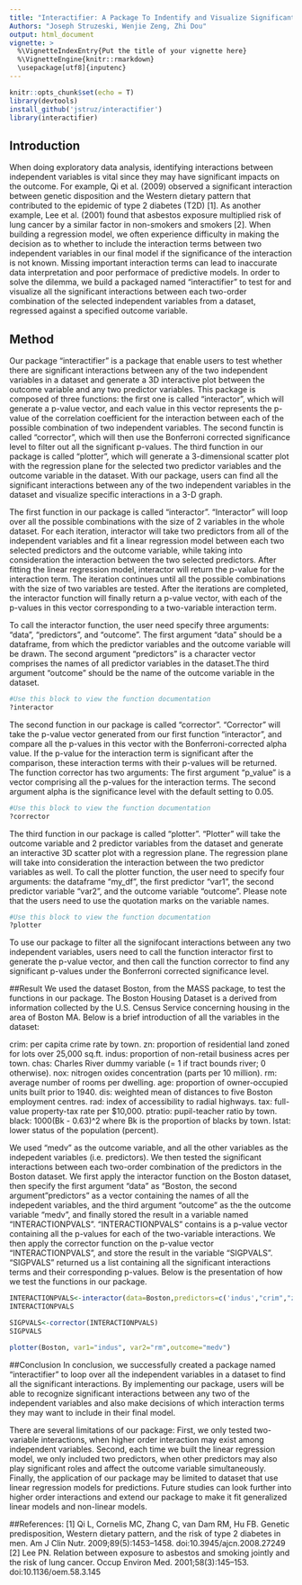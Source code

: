 ```yaml
---
title: "Interactifier: A Package To Indentify and Visualize Significant Interactions"
Authors: "Joseph Struzeski, Wenjie Zeng, Zhi Dou"
output: html_document
vignette: >
  %\VignetteIndexEntry{Put the title of your vignette here}
  %\VignetteEngine{knitr::rmarkdown}
  \usepackage[utf8]{inputenc}
---
```


```r
knitr::opts_chunk$set(echo = T)
library(devtools)
install_github('jstruz/interactifier')
library(interactifier)
```

## Introduction
When doing exploratory data analysis, identifying interactions between independent variables is vital since they may have significant impacts on the outcome. For example, Qi et al. (2009) observed a significant interaction between genetic disposition and the Western dietary pattern that contributed to the epidemic of type 2 diabetes (T2D) [1]. As another example, Lee et al. (2001) found that asbestos exposure multiplied risk of lung cancer by a similar factor in non-smokers and smokers [2]. When building a regression model, we often experience difficulty in making the decision as to whether to include the interaction terms between two independent variables in our final model if the significance of the interaction is not known. Missing important interaction terms can lead to inaccurate data interpretation and poor performace of predictive models. In order to solve the dilemma, we build a packaged named "interactifier" to test for and visualize all the significant interactions between each two-order combination of the selected independent variables from a dataset, regressed against a specified outcome variable.

## Method
Our package "interactifier" is a package that enable users to test whether there are significant interactions between any of the two independent variables in a dataset and generate a 3D interactive plot between the outcome variable and any two predictor variables. This package is composed of three functions: the first one is called "interactor", which will generate a p-value vector, and each value in this vector represents the p-value of the correlation coefficient for the interaction between each of the possible combination of two independent variables. The second functin is called "corrector", which will then use the Bonferroni corrected significance level to filter out all the significant p-values. The third function in our package is called "plotter", which will generate a 3-dimensional scatter plot with the regression plane for the selected two predictor variables and the outcome variable in the dataset. With our package, users can find all the significant interactions between any of the two independent variables in the dataset and visualize specific interactions in a 3-D graph.

The first function in our package is called "interactor". "Interactor" will loop over all the possible combinations with the size of 2 variables in the whole dataset. For each iteration, interactor will take two predictors from all of the independent variables and fit a linear regression model between each two selected predictors and the outcome variable, while taking into consideration the interaction between the two selected predictors. After fitting the linear regression model, interactor will return the p-value for the interaction term. The iteration continues until all the possible combinations with the size of two variables are tested. After the iterations are completed, the interactor function will finally return a p-value vector, with each of the p-values in this vector corresponding to a two-variable interaction term. 

To call the interactor function, the user need specify three arguments: "data", "predictors", and "outcome". The first argument "data" should be a dataframe, from which the predictor variables and the outcome variable will be drawn. The second argument "predictors" is a character vector comprises the names of all predictor variables in the dataset.The third argument "outcome" should be the name of the outcome variable in the dataset.
```r
#Use this block to view the function documentation
?interactor
```

The second function in our package is called "corrector". "Corrector" will take the p-value vector generated from our first function "interactor", and compare all the p-values in this vector with the Bonferroni-corrected alpha value. If the p-value for the interaction term is significant after the comparison, these interaction terms with their p-values will be returned. The function corrector has two arguments: The first argument "p_value" is a vector comprising all the p-values for the interaction terms. The second argument alpha is the significance level with the default setting to 0.05.
```r
#Use this block to view the function documentation
?corrector
```

The third function in our package is called "plotter". "Plotter" will take the outcome variable and 2 predictor variables from the dataset and generate an interactive 3D scatter plot with a regression plane. The regression plane will take into consideration the interaction between the two predictor variables as well. To call the plotter function, the user need to specify four arguments: the dataframe "my_df", the first predictor "var1", the second predictor variable "var2",  and the outcome variable "outcome". Please note that the users need to use the quotation marks on the variable names.
```r
#Use this block to view the function documentation
?plotter
```

To use our package to filter all the signifocant interactions between any two independent variables, users need to call the function interactor first to generate the p-value vector, and then call the function corrector to find any significant p-values under the Bonferroni corrected significance level.

##Result
We used the dataset Boston, from the MASS package, to test the functions in our package. The Boston Housing Dataset is a derived from information collected by the U.S. Census Service concerning housing in the area of Boston MA. Below is a brief introduction of all the variables in the dataset:

crim: per capita crime rate by town.
zn: proportion of residential land zoned for lots over 25,000 sq.ft.
indus: proportion of non-retail business acres per town.
chas: Charles River dummy variable (= 1 if tract bounds river; 0 otherwise).
nox: nitrogen oxides concentration (parts per 10 million).
rm: average number of rooms per dwelling.
age: proportion of owner-occupied units built prior to 1940.
dis: weighted mean of distances to five Boston employment centres.
rad: index of accessibility to radial highways.
tax: full-value property-tax rate per $10,000.
ptratio: pupil-teacher ratio by town.
black: 1000(Bk - 0.63)^2 where Bk is the proportion of blacks by town.
lstat: lower status of the population (percent).

We used "medv" as the outcome variable, and all the other variables as the indepedent variables (i.e. predictors). We then tested the significant interactions between each two-order combination of the predictors in the Boston dataset. We first apply the interactor function on the Boston dataset, then specify the first argument "data" as "Boston, the second argument "predictors" as a vector containing the names of all the indepedent variables, and the third argument "outcome" as the the outcome variable "medv", and finally stored the result in a variable named "INTERACTIONPVALS". "INTERACTIONPVALS" contains is a p-value vector containing all the p-values for each of the two-variable interactions. We then apply the corrector function on the p-value vector "INTERACTIONPVALS", and store the result in the variable "SIGPVALS". "SIGPVALS" returned us a list containing all the significant interactions terms and their corresponding p-values. Below is the presentation of how we test the functions in our package.

```r
INTERACTIONPVALS<-interactor(data=Boston,predictors=c('indus',"crim","zn","chas","nox","rm","age","dis","rad","tax","ptratio","black","lstat"), outcome='medv')
INTERACTIONPVALS

SIGPVALS<-corrector(INTERACTIONPVALS)
SIGPVALS

plotter(Boston, var1="indus", var2="rm",outcome="medv")
```

##Conclusion
In conclusion, we successfully created a package named "interactifier" to loop over all the independent variables in a dataset to find all the significant interactions. By implementing our package, users will be able to recognize significant interactions between any two of the independent variables and also make decisions of which interaction terms they may want to include in their final model.

There are several limitations of our package: First, we only tested two-variable interactions, when higher order interaction may exist among independent variables. Second, each time we built the linear regression model, we only included two predictors, when other predictors may also play significant roles and affect the outcome variable simultaneously. Finally, the application of our package may be limited to dataset that use linear regression models for predictions. Future studies can look further into higher order interactions and extend our package to make it fit generalized linear models and non-linear models.

##References:
[1] Qi L, Cornelis MC, Zhang C, van Dam RM, Hu FB. Genetic predisposition, Western dietary pattern, and the risk of type 2 diabetes in men. Am J Clin Nutr. 2009;89(5):1453–1458. doi:10.3945/ajcn.2008.27249
[2] Lee PN. Relation between exposure to asbestos and smoking jointly and the risk of lung cancer. Occup Environ Med. 2001;58(3):145–153. doi:10.1136/oem.58.3.145
